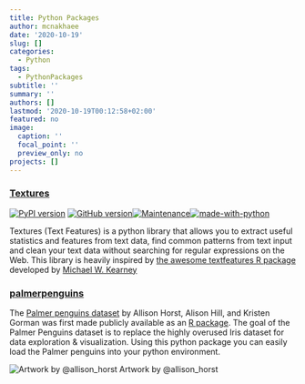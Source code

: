 ```yaml
---
title: Python Packages
author: mcnakhaee
date: '2020-10-19'
slug: []
categories:
  - Python
tags:
  - PythonPackages
subtitle: ''
summary: ''
authors: []
lastmod: '2020-10-19T00:12:58+02:00'
featured: no
image:
  caption: ''
  focal_point: ''
  preview_only: no
projects: []
---
```


### [Textures](https://github.com/mcnakhaee/textures)
[![PyPI version](https://badge.fury.io/py/textures.svg)](https://badge.fury.io/py/textures) [![GitHub version](https://badge.fury.io/gh/mcnakhaee%2Ftextures.svg)](https://badge.fury.io/gh/mcnakhaee%2Ftextures)[![Maintenance](https://img.shields.io/badge/Maintained%3F-yes-green.svg)](https://GitHub.com/Naereen/StrapDown.js/graphs/commit-activity)[![made-with-python](https://img.shields.io/badge/Made%20with-Python-1f425f.svg)](https://www.python.org/) 

Textures (Text Features) is a python library that allows you to extract useful statistics and features from text data, find common patterns from  text input and clean your text data without searching for regular expressions on the Web. This library is heavily inspired by [the awesome textfeatures R package](https://github.com/mkearney/textfeatures) developed by [Michael W. Kearney](https://github.com/mkearney)


### [palmerpenguins](https://github.com/mcnakhaee/palmerpenguins)

The [Palmer penguins dataset](https://allisonhorst.github.io/palmerpenguins/) by Allison Horst, Alison Hill, and Kristen Gorman was first made publicly available as an [R package](https://cran.r-project.org/web/packages/palmerpenguins/index.html). The goal of the Palmer Penguins dataset is to replace the highly overused Iris dataset for data exploration & visualization.
Using this python package you can easily load the Palmer penguins into your python environment. 

![Artwork by @allison_horst](https://allisonhorst.github.io/palmerpenguins/reference/figures/lter_penguins.png "Artwork by @allison_horst")
Artwork by @allison_horst


